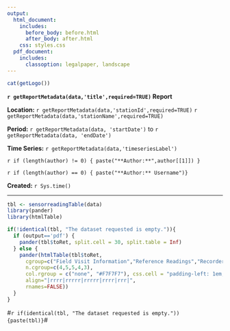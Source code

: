 ```yaml
---
output:
  html_document:
    includes:
      before_body: before.html
      after_body: after.html
    css: styles.css
  pdf_document:
    includes:
      classoption: legalpaper, landscape
---
```


```r
cat(getLogo())
```

**`r getReportMetadata(data,'title',required=TRUE)` Report**

**Location:**  `r getReportMetadata(data,'stationId',required=TRUE)` `r getReportMetadata(data,'stationName',required=TRUE)`

**Period:** `r getReportMetadata(data, 'startDate')` to `r getReportMetadata(data, 'endDate')`

**Time Series:** `r getReportMetadata(data,'timeseriesLabel')`

`r if (length(author) != 0) { paste("**Author:**",author[[1]]) }`

`r if (length(author) == 0) { paste("**Author:** Username")}`

**Created:**  `r Sys.time()`

***
   
```r
tbl <- sensorreadingTable(data)
library(pander)
library(htmlTable)

if(!identical(tbl, "The dataset requested is empty.")){
  if (output=='pdf') {	 	
    pander(tbl$toRet, split.cell = 30, split.table = Inf) 
  } else {
    pander(htmlTable(tbl$toRet, 
      cgroup=c("Field Visit Information","Reference Readings","Recorder Readings","Correction Information","Nearest IV"),
      n.cgroup=c(4,5,5,4,3),
      col.rgroup = c("none", "#F7F7F7"), css.cell = "padding-left: 1em; padding-right: 1em; padding-top:.5em;padding-bottom:.5em;",
      align="|rrrr|rrrrr|rrrrr|rrrr|rrr|",
      rnames=FALSE))
  }
}

```

#`r if(identical(tbl, "The dataset requested is empty.")) {paste(tbl)}`#